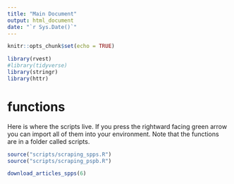 ```yaml
---
title: "Main Document"
output: html_document
date: "`r Sys.Date()`"
---
```


```r
knitr::opts_chunk$set(echo = TRUE)

library(rvest)
#library(tidyverse)
library(stringr)
library(httr)
```

# functions

Here is where the scripts live. If you press the rightward facing green arrow you can import all of them into your environment. Note that the functions are in a folder called scripts.
```r
source("scripts/scraping_spps.R")
source("scripts/scraping_pspb.R")
```

```r

download_articles_spps(6)
```
